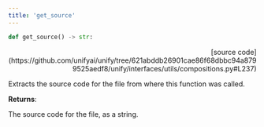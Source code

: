```yaml
---
title: 'get_source'
---
```


```python
def get_source() -> str:
```

<p align="right">[source code](https://github.com/unifyai/unify/tree/621abddb26901cae86f68dbbc94a8799525aedf8/unify/interfaces/utils/compositions.py#L237)</p>

Extracts the source code for the file from where this function was called.

**Returns**:

The source code for the file, as a string.